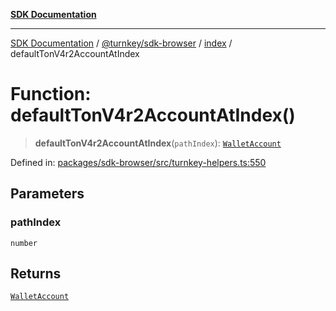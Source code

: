 [**SDK Documentation**](../../../../README.mdx)

***

[SDK Documentation](../../../../packages.mdx) / [@turnkey/sdk-browser](../../README.mdx) / [index](../README.mdx) / defaultTonV4r2AccountAtIndex

# Function: defaultTonV4r2AccountAtIndex()

> **defaultTonV4r2AccountAtIndex**(`pathIndex`): [`WalletAccount`](../interfaces/WalletAccount.mdx)

Defined in: [packages/sdk-browser/src/turnkey-helpers.ts:550](https://github.com/tkhq/sdk/blob/fd49bfe86475c8603b3eb385aa101efa36fa32fc/packages/sdk-browser/src/turnkey-helpers.ts#L550)

## Parameters

### pathIndex

`number`

## Returns

[`WalletAccount`](../interfaces/WalletAccount.mdx)

